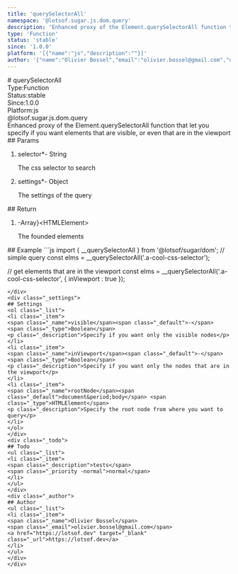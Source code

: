 ```yaml
---
title: 'querySelectorAll'
namespace: '@lotsof.sugar.js.dom.query'
description: 'Enhanced proxy of the Element.querySelectorAll function that let you specify if you want elements that are visible, or even that are in the viewport'
type: 'Function'
status: 'stable'
since: '1.0.0'
platform: '[{"name":"js","description":""}]'
author: '{"name":"Olivier Bossel","email":"olivier.bossel@gmail.com","url":"https://lotsof.dev"}'
---
```

<div class="docmap-mdx">
# querySelectorAll
<div class="_metas">
<div class="_type"><span class="_type-label">Type:</span><span class="_type-value">Function</span></div>
<div class="_status"><span class="_status-label">Status:</span><span class="_status-value -stable">stable</span></div>
<div class="_since"><span class="_since-label">Since:</span><span class="_since-value">1.0.0</span></div>
<div class="_platform"><span class="_platform-label">Platform:</span><span class="_platform-value -js">js</span></div>
</div>
<div class="_namespace">@lotsof.sugar.js.dom.query</div>
<div class="_description typo-lead typo-format">
Enhanced proxy of the Element.querySelectorAll function that let you specify
if you want elements that are visible, or even that are in the viewport
</div>
<div class="_params">
## Params
<ol class="_list">
<li class="_item">
<span class="_name">selector<span class="_required">*</span></span><span class="_default">-</span> <span class="_type">String</span>
<p class="_description">The css selector to search</p>
</li>
<li class="_item">
<span class="_name">settings<span class="_required">*</span></span><span class="_default">-</span> <span class="_type">Object</span>
<p class="_description">The settings of the query</p>
</li>
</ol>
</div>
<div class="_return">
## Return
<ol class="_list">
<li class="_item">
<span class="_default">-</span><span class="_type">Array&rcub;&lt;HTMLElement&gt;</span>
<p class="_description">The founded elements</p>
</li>
</ol>
</div>
<div class="_examples">
## Example
```js
import { __querySelectorAll } from '@lotsof/sugar/dom';
// simple query
const elms = __querySelectorAll('.a-cool-css-selector');

// get elements that are in the viewport
const elms = __querySelectorAll('.a-cool-css-selector', {
		inViewport : true
});
```
</div>
<div class="_settings">
## Settings
<ol class="_list">
<li class="_item">
<span class="_name">visible</span><span class="_default">-</span> <span class="_type">Boolean</span>
<p class="_description">Specify if you want only the visible nodes</p>
</li>
<li class="_item">
<span class="_name">inViewport</span><span class="_default">-</span> <span class="_type">Boolean</span>
<p class="_description">Specify if you want only the nodes that are in the viewport</p>
</li>
<li class="_item">
<span class="_name">rootNode</span><span class="_default">document&period;body</span> <span class="_type">HTMLElement</span>
<p class="_description">Specify the root node from where you want to query</p>
</li>
</ol>
</div>
<div class="_todo">
## Todo
<ul class="_list">
<li class="_item">
<span class="_description">tests</span>
<span class="_priority -normal">normal</span>
</li>
</ul>
</div>
<div class="_author">
## Author
<ul class="_list">
<li class="_item">
<span class="_name">Olivier Bossel</span>
<span class="_email">olivier.bossel@gmail.com</span>
<a href="https://lotsof.dev" target="_blank" class="_url">https://lotsof.dev</a>
</li>
</ul>
</div>
</div>